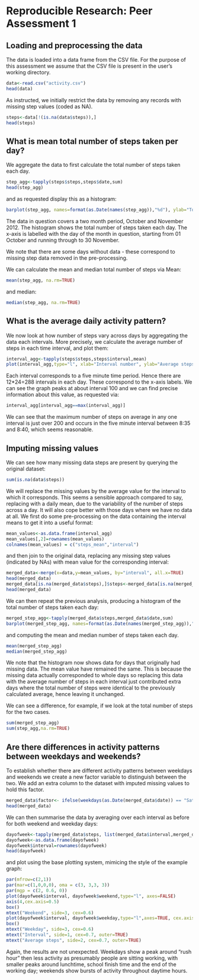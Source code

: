 # Reproducible Research: Peer Assessment 1


## Loading and preprocessing the data
The data is loaded into a data frame from the CSV file. For the purpose of this assessment we assume that the CSV file is present in the user's working directory.
```r
data<-read.csv("activity.csv")
head(data)
```
As instructed, we initially restrict the data by removing any records with missing step values (coded as NA).
```r
steps<-data[!(is.na(data$steps)),]
head(steps)
```

## What is mean total number of steps taken per day?
We aggregate the data to first calculate the total number of steps taken each day.
```r
step_agg<-tapply(steps$steps,steps$date,sum)
head(step_agg)
```
and as requested display this as a histogram:
```r
barplot(step_agg, names=format(as.Date(names(step_agg)),"%d"), ylab="Total steps", xlab="Oct-Nov 2012", cex.names=0.5)

```
The data in question covers a two month period, October and November 2012. The histogram shows the total number of steps taken each day. The x-axis is labelled with the day of the month in question, starting from 01 October and running through to 30 November.

We note that there are some days without data - these correspond to missing step data removed in the pre-processing.

We can calculate the mean and median total number of steps via
Mean:
```r
mean(step_agg, na.rm=TRUE)
```
and median:
```r
median(step_agg, na.rm=TRUE)
```


## What is the average daily activity pattern?
We now look at how number of steps vary across days by aggregating the data each intervals. More precisely, we calculate the average number of steps in each time interval, and plot them:
```r
interval_agg<-tapply(steps$steps,steps$interval,mean)
plot(interval_agg,type="l", xlab="Interval number", ylab="Average steps")
```
Each interval corresponds to a five minute time period. Hence there are 12*24=288 intervals in each day. These correspond to the x-axis labels. We can see the graph peaks at about interval 100 and we can find precise information about this value, as requested via:
```r
interval_agg[interval_agg==max(interval_agg)]
```
We can see that the maximum number of steps on average in any one interval is just over 200 and occurs in the five minute interval between 8:35 and 8:40, which seems reasonable.


## Imputing missing values
We can see how many missing data steps are present by querying the original dataset:
```r
sum(is.na(data$steps))
```
We will replace the missing values by the average value for the interval to which it corresponds. This seems a sensible approach compared to say, replacing with a daily mean, due to the variability of the number of steps across a day. It will also cope better with those days where we have no data at all.
We first do some pre-processing on the data containing the interval means to get it into a useful format:
```r
mean_values<-as.data.frame(interval_agg)
mean_values[,2]=rownames(mean_values)
colnames(mean_values) = c("steps_mean","interval")
```
and then join to the original data, replacing any missing step values (indicated by NAs) with mean value for the corresponding interval:
```r
merged_data<-merge(x=data,y=mean_values, by="interval", all.x=TRUE)
head(merged_data)
merged_data[is.na(merged_data$steps),]$steps<-merged_data[is.na(merged_data$steps),]$steps_mean
head(merged_data)
```
We can then repeat the previous analysis, producing a histogram of the total number of steps taken each day:
```r
merged_step_agg<-tapply(merged_data$steps,merged_data$date,sum)
barplot(merged_step_agg, names=format(as.Date(names(merged_step_agg)),"%d"), ylab="Total steps", xlab="Oct-Nov 2012", cex.names=0.5)

```
and computing the mean and median number of steps taken each day.
```r
mean(merged_step_agg)
median(merged_step_agg)
```
We note that the histogram now shows data for days that originally had missing data. The mean value have remained the same. This is because the missing data actually corresponded to whole days so replacing this data with the average number of steps in each interval just contributed extra days where the total number of steps were identical to the previously calculated average, hence leaving it unchanged.

We can see a difference, for example, if we look at the total number of steps for the two cases.
```r
sum(merged_step_agg)
sum(step_agg,na.rm=TRUE)
```


## Are there differences in activity patterns between weekdays and weekends?
To establish whether there are different activity patterns between weekdays and weekends we create a new factor variable to distinguish between the two. We add an extra column to the dataset with imputed missing values to hold this factor.
```r
merged_data$factor<- ifelse(weekdays(as.Date(merged_data$date)) == "Saturday" | weekdays(as.Date(merged_data$date)) == "Sunday", "weekend", "weekday")
head(merged_data)
```
We can then summarise the data by averaging over each interval as before for both weekend and weekday days:
```r
dayofweek<-tapply(merged_data$steps, list(merged_data$interval,merged_data$factor),mean)
dayofweek<-as.data.frame(dayofweek)
dayofweek$interval=rownames(dayofweek)
head(dayofweek)
```
and plot using the base plotting system, mimicing the style of the example graph:
```r
par(mfrow=c(2,1))
par(mar=c(1,0,0,0), oma = c(3, 3,3, 3))
par(mgp = c(2, 0.6, 0))
plot(dayofweek$interval, dayofweek$weekend,type="l", axes=FALSE)
axis(4,cex.axis=0.5)
box()
mtext("Weekend", side=3, cex=0.6)
plot(dayofweek$interval, dayofweek$weekday,type="l",axes=TRUE, cex.axis=0.5)
box()
mtext("Weekday", side=3, cex=0.6)
mtext("Interval", side=1, cex=0.7, outer=TRUE)
mtext("Average steps", side=2, cex=0.7, outer=TRUE)

```
Again, the results are not unexpected. Weekdays show a peak around "rush hour" then less activity as presumably people are sitting working, with smaller peaks around lunchtime, school finish time and the end of the working day; weekends show bursts of activity throughout daytime hours.

